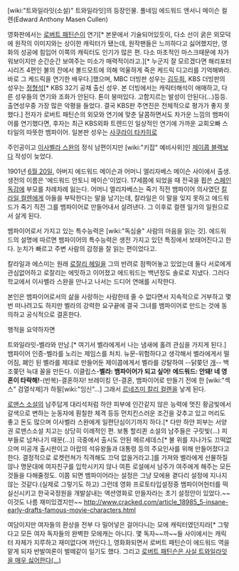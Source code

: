 [wiki:"트와일라잇(소설)" 트와일라잇]의 등장인물.
풀네임 에드워드 앤서니 메이슨 컬렌(Edward Anthony Masen Cullen)
 
영화판에서는 [[로버트 패틴슨]]이 연기[* 본문에서 기술되어있듯이, 다소 선이 굵은 외모덕에 원작의 이미지와는 상이한 캐릭터가 됐는데, 원작팬들은 느끼하다고 싫어했지만, 영화의 성공에 힘입어 이쪽의 캐릭터도 인기가 많은 편. 다소 마초적인 마스크때문에 차가워보이지만 순간순간 보여주는 미소가 매력적이라고.][* 누군지 잘 모르겠다면 해리포터 시리즈 4편인 불의 잔에서 볼드모트에 의해 억울하게 죽은 케드릭 디고리를 기억해봐라. 바로 그 케드릭을 연기한 배우다.]했으며, MBC 더빙판 성우는 [[김두희]], KBS 더빙판의 성우는 [[정형석]][* KBS 32기 공채 출신 성우. 본 더빙에서는 캐릭터해석이 애매하고, 다른 성우들의 연기와 조화가 안된다. 톤이 붕떠있다. 고함지르는 발성이 안된다(...)등등. 출연성우중 가장 많은 악평을 들었다. 결국 KBS판 주연진은 전체적으로 평가가 좋지 못했다.] 전자가 로버트 패틴슨의 외모와 연기에 맞춘 달콤하면서도 차가운 느낌의 뱀파이어를 연기했다면, 후자는 최근 KBS외화 트렌드인 일상적인 연기에 가까운 교회오빠 스타일의 따뜻한 뱀파이어. 일본판 성우는 [[사쿠라이 타카히로]] 

주인공이고 [[이사벨라 스완]]의 정식 남편이지만 [wiki:"키잡" 예비사위]인 [[제이콥 블랙]]보다 작성이 늦었다.

1901년 [[6월 20일]], 아버지 에드워드 메이슨과 어머니 엘리자베스 메이슨 사이에서 출생. 생전의 이름은 '에드워드 안토니 메이슨'이었다. 17세쯤에 되었을 때 전국을 휩쓴 [[스페인 독감]]에 부모를 차례차례 잃는다. 어머니 엘리자베스는 죽기 직전 뱀파이어 의사였던 [[칼라일 컬렌]]에게 아들을 부탁한다는 말을 남기는데, 칼라일은 이 말을 잊지 못하고 에드워드가 죽기 직전 그를 뱀파이어로 만들어내서 살려낸다. 그 이후로 컬렌 일가의 일원으로서 살게 된다.

뱀파이어로서 가지고 있는 특수능력은 [wiki:"독심술" 사람의 마음을 읽는 것]. 에드워드의 설명에 따르면 뱀파이어의 특수능력은 생전 가지고 있던 특징에서 보태어진다고 한다. 눈치가 빠르고 주변 사람의 감정을 잘 읽는 편이었다고.

칼라일과 에스미는 원래 [[로잘리 헤일]]을 그의 반려로 점찍어놓고 있었는데 둘다 서로에게 관심없어하고 로잘리는 에밋하고 이어졌고 에드워드는 백년정도 솔로로 지냈다. 그러다 학교에서 이사벨라 스완을 만나고 나서는 드디어 연애를 시작한다.

본인은 뱀파이어로서의 삶을 사랑하는 사람한테 줄 수 없다면서 지속적으로 거부하고 몇번 떠나려고도 하지만 벨라의 강력한 요구끝에 결국 그녀를 뱀파이어로 만드는 것에 동의하고 공식적으로 결혼한다.

행적을 요약하자면

트와일라잇-벨라와 만남.[* 여기서 벨라에게서 나는 냄새에 홀려 관심을 가지게 된다.] 뱀파이어 인증-벨라를 노리는 제임스를 처치.
뉴문-위험하다고 생각해서 벨라에게서 떨어짐, 폐인 된 벨라를 제대로 만들어둔 제이콥에게서 벨라를 강탈하여 --닭쫒던 [[개]]-- 백조쫒던 늑대 꼴을 만든다.
이클립스-'''벨라: 뱀파이어가 되고 싶어!''' '''에드워드: 안돼! 네 영혼이 타락해!'''-(반복)-결혼하자!
브레이킹 던-결혼, 뱀파이어로 만들기 전에 한 [wiki:"섹스" 검열삭제]가 하필[wiki:"임신"...] 그래서 [[르네즈미 칼리 컬렌]]을 낳게 된다.

[[로맨스 소설]]의 남주답게 대리석처럼 하얀 피부에 인간같지 않은 능력에 멋진 황금빛에서 갈색으로 변하는 눈동자에 훤칠한 체격 등등 먼치킨스러운 조건을 갖추고 있고 머리도 좋고 돈도 많으며 이사벨라 스완에게 일편단심이기까지 하다.[* 다만 하얀 피부는 서양권 로맨스소설 치고는 상당히 이례적인 편. 보통 할리퀸 소설의 남주들은 구릿빛(...) 피부들로 넘쳐나기 때문(...)] 극중에서 출시도 안된 메르세데스[* 불 위를 지나가도 끄떡없으며 미공개 출시판이고 아랍의 석유왕들과 대통령 등의 주요인사를 위해 만들어졌다고 한다. 결정적으로 로켓런쳐가 직격해도 끄덕 없을거라고.]를 가져와 벨라에게 선물하질 않나 명문대에 여자친구를 입학시키지 않나 여튼 로설에서 남주가 여주에게 해주는 모든 것들을 다해줄정도. 이쯤 되면 뱀파이어라는 설정은 그냥 모에용 곁다리 설정에 지나지 않는 것같다.(실제로 그렇기도 하고)
그런데 영화 프로토타입설정중 뱀파이어헌터를 떡실신시키고 한국국정원을 개발살내는 액션영화로 만들자라는 초기 설정안이 있었다.~~이것도 나름 재미있겠지만~~
http://www.cracked.com/article_18985_5-insane-early-drafts-famous-movie-characters.html

여담이지만 여자들의 환상을 전부 다 밀어넣은 걸어다니는 모에 캐릭터였던지라[* 그렇다고 모든 여자 독자들의 완벽한 모에캐는 아니다. 몇 독자~~까~~들 사이에서는 캐릭터 자체가 지루하고 재미없다며 까인다.], 영화화되면서 로버트 패틴슨이 에드워드 역을 맡게 되자 반발여론이 벌떼같이 일기도 했다.  그리고 [http://jezebel.com/5961320/robert-pattinson-is-the-biggest-twilight-hater-of-all 로버트 패틴슨은 사실 트와일라잇을 매우 싫어한다(...)]
